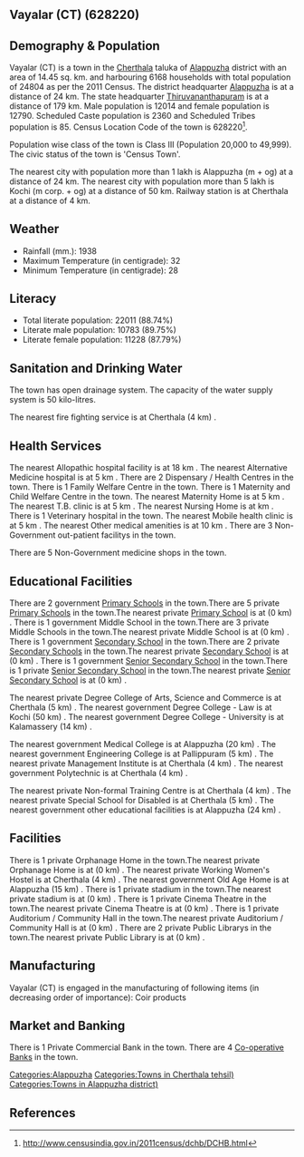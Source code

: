 {{Infobox settlement
| name=Vayalar (CT)
| native_name=
| native_name_lang=
| other_name=
| nickname=
| settlement_type=Town
| image_skyline=
| image_alt=
| image_caption=
| pushpin_map=India Kerala
| pushpin_label_position=right
| pushpin_map_alt=
| pushpin_map_caption=Location in Kerala, India
| latd=
| latm=
| lats=
| latNS=
| longd=
| longm=
| longs=
| longEW=
| coordinates_display=inline,title
| subdivision_type=Country
| subdivision_name={{flag|India}}
| subdivision_type1=[[States and territories of India|State]]
| subdivision_name1=Kerala 
| subdivision_type2=[[List of districts of India|District]]
| subdivision_name2=Alappuzha
| subdivision_type3=Tahsil
| subdivision_name3=Cherthala
| website=
| established_title=<!-- Established -->
| established_date=
| founder=
| named_for=
| government_type=
| governing_body=
| unit_pref=Metric
| area_footnotes=
| area_rank=
| area_total_km2=14.45
| elevation_footnotes=
| elevation_m=
| population_total=24804
| population_as_of=2011
| population_rank=
| population_density_km2=1716
| population_demonym=
| population_footnotes=
| demographics_type1=Languages=
| demographics1_title1=Official=
| demographics1_info1=[[Malayalam language|Malayalam]]
| timezone1=[[Indian Standard Time|IST]]
| utc_offset1==+5:30
| postal_code_type=[[Postal Index Number|PIN]]
| postal_code=
| area_code_type=Telephone code
| area_code=
| registration_plate=
| blank1_name_sec1=Nearest city
| blank1_info_sec1=[[Alappuzha (m + og)]]
| blank2_name_sec1=[[Human sex ratio|Sex ratio]]
| blank2_info_sec1=1064
| blank3_name_sec1=Literacy
| blank3_info_sec1=88.74%
| blank1_name_sec2=[[2011 Census of India|2011 census]] code
| blank1_info_sec2=628220
| footnotes=
}}

== Vayalar (CT) (628220) ==

== Demography & Population ==

Vayalar (CT) is a town in the [[Cherthala]] taluka of [[Alappuzha]] district with an area of 14.45 sq. km. and harbouring 6168 households with total population of 24804 as per the 2011 Census. The district headquarter [[Alappuzha]] is at a distance of 24 km. The state headquarter [[Thiruvananthapuram]] is at a distance of 179 km. Male population is 12014 and female population is 12790. Scheduled Caste population is 2360 and Scheduled Tribes population is 85. Census Location Code of the town is 628220<ref>http://www.censusindia.gov.in/2011census/dchb/DCHB.html</ref>.

Population wise class of the town is Class III (Population 20,000 to 49,999).
The civic status of the town is 'Census Town'.

The nearest city with population more than 1 lakh is Alappuzha (m + og) at a distance of 24 km. The nearest city with population more than 5 lakh is Kochi (m corp. + og)  at a distance of 50 km. Railway station is at Cherthala at a distance of 4 km.


== Weather ==  
* Rainfall (mm.): 1938 
* Maximum Temperature (in centigrade): 32
* Minimum Temperature (in centigrade): 28


== Literacy ==  
* Total literate population: 22011 (88.74%)
* Literate male population: 10783 (89.75%)
* Literate female population: 11228 (87.79%)


== Sanitation and Drinking Water ==  
The town has open drainage system.
The capacity of the water supply system is 50 kilo-litres.

The nearest fire fighting service is at Cherthala (4 km) .


== Health Services ==
The nearest Allopathic hospital facility is at 18 km .
The nearest Alternative Medicine hospital is at 5 km .
There are 2 Dispensary / Health Centres in the town.
There is 1 Family Welfare Centre in the town.
There is 1 Maternity and Child Welfare Centre in the town.
The nearest Maternity Home is at 5 km .
The nearest T.B. clinic is at 5 km .
The nearest Nursing Home is at  km .
There is 1 Veterinary hospital in the town.
The nearest Mobile health clinic is at 5 km .
The nearest Other medical amenities is at 10 km .
There are 3 Non-Government out-patient facilitys in the town.


There are 5 Non-Government medicine shops in the town.


== Educational Facilities ==
There are 2 government [[Primary School]]s in the town.There are 5 private [[Primary School]]s in the town.The nearest private [[Primary School]] is at  (0 km) .
There is 1 government Middle School in the town.There are 3 private Middle Schools in the town.The nearest private Middle School is at  (0 km) .
There is 1 government [[Secondary School]] in the town.There are 2 private [[Secondary School]]s in the town.The nearest private [[Secondary School]] is at  (0 km) .
There is 1 government [[Senior Secondary School]] in the town.There is 1 private [[Senior Secondary School]] in the town.The nearest private [[Senior Secondary School]] is at  (0 km) .
 
 
 
 
 
The nearest private Degree College of Arts, Science and Commerce is at Cherthala (5 km) .
The nearest government Degree College - Law is at Kochi (50 km) .
The nearest government Degree College - University is at Kalamassery (14 km) .
 
The nearest government Medical College is at Alappuzha (20 km) .
The nearest government Engineering College is at Pallippuram (5 km) .
The nearest private Management Institute is at Cherthala (4 km) .
The nearest government Polytechnic is at Cherthala (4 km) .
 
The nearest private Non-formal Training Centre is at Cherthala (4 km) .
The nearest private Special School for Disabled is at Cherthala (5 km) .
The nearest government other educational facilities is at Alappuzha  (24 km) .


== Facilities ==
There is 1 private Orphanage Home in the town.The nearest private Orphanage Home is at  (0 km) .
The nearest private Working Women's Hostel is at Cherthala (4 km) .
The nearest government Old Age Home is at Alappuzha (15 km) .
There is 1 private stadium in the town.The nearest private stadium is at  (0 km) .
There is 1 private Cinema Theatre in the town.The nearest private Cinema Theatre is at  (0 km) .
There is 1 private Auditorium / Community Hall in the town.The nearest private Auditorium / Community Hall is at  (0 km) .
There are 2 private Public Librarys in the town.The nearest private Public Library is at  (0 km) .


== Manufacturing ==
Vayalar (CT) is engaged in the manufacturing of following items (in decreasing order of importance): Coir products


== Market and Banking ==

There is 1 Private Commercial Bank in the town.
There are 4 [[Co-operative Bank]]s in the town.




[[Categories:Alappuzha]]
[[Categories:Towns in Cherthala tehsil)]]
[[Categories:Towns in Alappuzha district)]]


== References ==
{{Reflist}}


